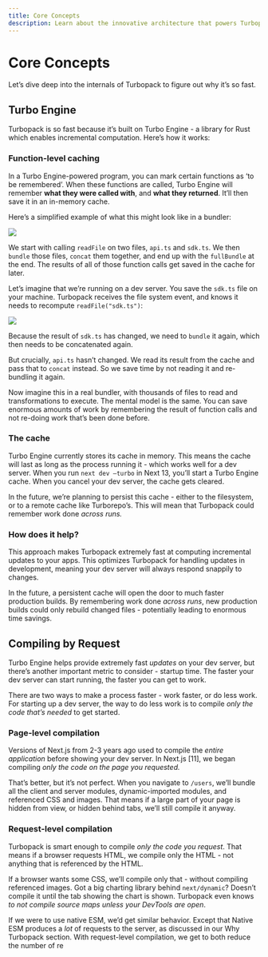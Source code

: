 ```yaml
---
title: Core Concepts
description: Learn about the innovative architecture that powers Turbopack's speed improvements.
---
```


# Core Concepts

Let’s dive deep into the internals of Turbopack to figure out why it’s so fast.

## Turbo Engine

Turbopack is so fast because it’s built on Turbo Engine - a library for Rust which enables incremental computation. Here’s how it works:

### Function-level caching

In a Turbo Engine-powered program, you can mark certain functions as ‘to be remembered’. When these functions are called, Turbo Engine will remember **what they were called with**, and **what they returned**. It’ll then save it in an in-memory cache.

Here’s a simplified example of what this might look like in a bundler:

![](../../../images/turbo-engine-first-run.png)

We start with calling `readFile` on two files, `api.ts` and `sdk.ts`. We then `bundle` those files, `concat` them together, and end up with the `fullBundle` at the end. The results of all of those function calls get saved in the cache for later.

Let’s imagine that we’re running on a dev server. You save the `sdk.ts` file on your machine. Turbopack receives the file system event, and knows it needs to recompute `readFile("sdk.ts")`:

![](../../../images/turbo-engine-second-run.png)

Because the result of `sdk.ts` has changed, we need to `bundle` it again, which then needs to be concatenated again.

But crucially, `api.ts` hasn’t changed. We read its result from the cache and pass that to `concat` instead. So we save time by not reading it and re-bundling it again.

Now imagine this in a real bundler, with thousands of files to read and transformations to execute. The mental model is the same. You can save enormous amounts of work by remembering the result of function calls and not re-doing work that’s been done before.

### The cache

Turbo Engine currently stores its cache in memory. This means the cache will last as long as the process running it - which works well for a dev server. When you run `next dev —turbo` in Next 13, you’ll start a Turbo Engine cache. When you cancel your dev server, the cache gets cleared.

In the future, we’re planning to persist this cache - either to the filesystem, or to a remote cache like Turborepo’s. This will mean that Turbopack could remember work done _across runs._

### How does it help?

This approach makes Turbopack extremely fast at computing incremental updates to your apps. This optimizes Turbopack for handling updates in development, meaning your dev server will always respond snappily to changes.

In the future, a persistent cache will open the door to much faster production builds. By remembering work done _across runs_, new production builds could only rebuild changed files - potentially leading to enormous time savings.

## Compiling by Request

Turbo Engine helps provide extremely fast _updates_ on your dev server, but there’s another important metric to consider - startup time. The faster your dev server can start running, the faster you can get to work.

There are two ways to make a process faster - work faster, or do less work. For starting up a dev server, the way to do less work is to compile _only the code that’s needed_ to get started.

### Page-level compilation

Versions of Next.js from 2-3 years ago used to compile the _entire application_ before showing your dev server. In Next.js [11], we began compiling _only the code on the page you requested._

That’s better, but it’s not perfect. When you navigate to `/users`, we’ll bundle all the client and server modules, dynamic-imported modules, and referenced CSS and images. That means if a large part of your page is hidden from view, or hidden behind tabs, we’ll still compile it anyway.

### Request-level compilation

Turbopack is smart enough to compile _only the code you request_. That means if a browser requests HTML, we compile only the HTML - not anything that is referenced by the HTML.

If a browser wants some CSS, we’ll compile only that - without compiling referenced images. Got a big charting library behind `next/dynamic`? Doesn’t compile it until the tab showing the chart is shown. Turbopack even knows _to not compile source maps unless your DevTools are open_.

If we were to use native ESM, we’d get similar behavior. Except that Native ESM produces a _lot_ of requests to the server, as discussed in our Why Turbopack section. With request-level compilation, we get to both reduce the number of re
